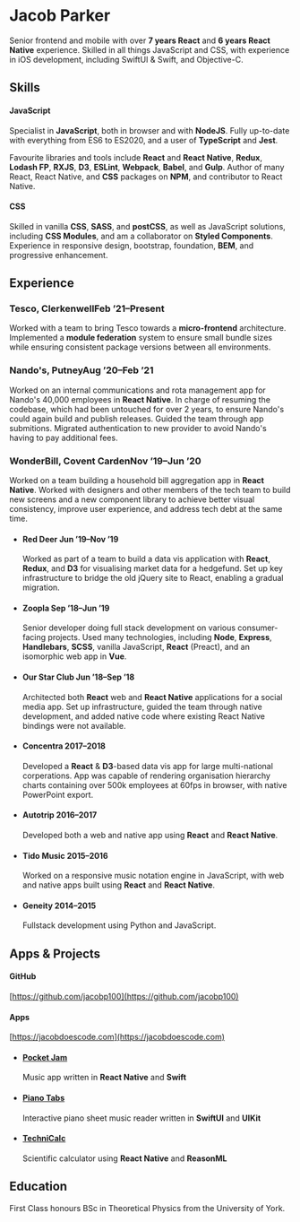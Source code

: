 


# Jacob Parker

<Lead>Senior frontend and mobile with over **7 years React** and **6 years React Native** experience. Skilled in all things JavaScript and CSS, with experience in iOS development, including SwiftUI & Swift, and Objective-C.</Lead>

## Skills

#### JavaScript

Specialist in **JavaScript**, both in browser and with **NodeJS**. Fully up-to-date with everything from ES6 to ES2020, and a user of **TypeScript** and **Jest**.

Favourite libraries and tools include **React** and **React Native**, **Redux**, **Lodash FP**, **RXJS**, **D3**, **ESLint**, **Webpack**, **Babel**, and **Gulp**. Author of many React, React Native, and **CSS** packages on **NPM**, and contributor to React Native.

#### CSS

Skilled in vanilla **CSS**, **SASS**, and **postCSS**, as well as JavaScript solutions, including **CSS Modules**, and am a collaborator on **Styled Components**. Experience in responsive design, bootstrap, foundation, **BEM**, and progressive enhancement.

## Experience

### Tesco, Clerkenwell<time>Feb &rsquo;21&ndash;Present</time>

Worked with a team to bring Tesco towards a **micro-frontend** architecture. Implemented a **module federation** system to ensure small bundle sizes while ensuring consistent package versions between all environments.

### Nando's, Putney<time>Aug &rsquo;20&ndash;Feb &rsquo;21</time>

Worked on an internal communications and rota management app for Nando's 40,000 employees in **React Native**. In charge of resuming the codebase, which had been untouched for over 2 years, to ensure Nando's could again build and publish releases. Guided the team through app submitions. Migrated authentication to new provider to avoid Nando's having to pay additional fees.

### WonderBill, Covent Carden<time>Nov &rsquo;19&ndash;Jun &rsquo;20</time>

Worked on a team building a household bill aggregation app in **React Native**. Worked with designers and other members of the tech team to build new screens and a new component library to achieve better visual consistency, improve user experience, and address tech debt at the same time.

<ul className={classNames("timelist")}>

<li>

#### Red Deer<span> </span><time>Jun &rsquo;19&ndash;Nov &rsquo;19</time>

Worked as part of
a team to build a data vis application with **React**, **Redux**, and **D3** for
visualising market data for a hedgefund. Set up key infrastructure to bridge the
old jQuery site to React, enabling a gradual migration.

</li>

<li>

#### Zoopla<span> </span><time>Sep &rsquo;18&ndash;Jun &rsquo;19</time>

Senior developer doing full stack development on various consumer-facing projects. Used many technologies, including **Node**, **Express**, **Handlebars**, **SCSS**, vanilla JavaScript, **React** (Preact), and an isomorphic web app in **Vue**.

</li>

<li>

#### Our Star Club<span> </span><time>Jun &rsquo;18&ndash;Sep &rsquo;18</time>

Architected both **React** web and **React Native** applications for a social media app. Set up infrastructure, guided the team through native development, and added native code where existing React Native bindings were not available.

</li>

<li>

#### Concentra<span> </span><time>2017&ndash;2018</time>

Developed a **React** &amp; **D3**-based data vis app for large multi-national corperations. App was capable of rendering organisation hierarchy charts containing over 500k employees at 60fps in browser, with native PowerPoint export.

</li>

<li>

#### Autotrip<span> </span><time>2016&ndash;2017</time>

Developed both a web and native app using **React** and **React Native**.

</li>

<li>

#### Tido Music<span> </span><time>2015&ndash;2016</time>

Worked on a responsive music notation engine in JavaScript, with web and native apps built using **React** and **React Native**.

</li>

<li>

#### Geneity<span> </span><time>2014&ndash;2015</time>

Fullstack development using Python and JavaScript.

</li>

</ul>

## Apps & Projects

<div style={{ position: "relative" }}>

#### GitHub

[https://github.com/jacobp100](https://github.com/jacobp100)

#### Apps

[https://jacobdoescode.com](https://jacobdoescode.com)

</div>

<ul>

<li>

#### [Pocket Jam](https://jacobdoescode.com/pocket-jam)

Music app written in **React Native** and **Swift**

</li>

<li>

#### [Piano Tabs](https://jacobdoescode.com/piano-tabs)

Interactive piano sheet music reader written in **SwiftUI** and **UIKit**

</li>

<li>

#### [TechniCalc](https://jacobdoescode.com/technicalc)

Scientific calculator using **React Native** and **ReasonML**

</li>

</ul>

## Education

First Class honours BSc in Theoretical Physics from the University of York.
